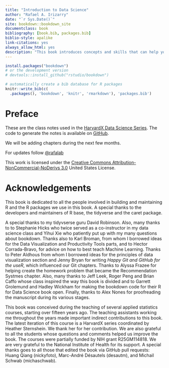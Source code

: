 ```yaml
--- 
title: "Introduction to Data Science"
author: "Rafael A. Irizarry"
date: "`r Sys.Date()`"
site: bookdown::bookdown_site
documentclass: book
bibliography: [book.bib, packages.bib]
biblio-style: apalike
link-citations: yes
always_allow_html: yes
description: "This book introduces concepts and skills that can help you tackle real-world data analysis challenges. It covers concepts from probability, statistical inference, linear regression and machine learning and helps you develop skills such as R programming, data wrangling with dplyr, data visualization with ggplot2, file organization with UNIX/Linux shell, version control with GitHub, and reproducible document preparation with R markdown."
---
```



```r
install.packages("bookdown")
# or the development version
# devtools::install_github("rstudio/bookdown")
```

```r
# automatically create a bib database for R packages
knitr::write_bib(c(
  .packages(), 'bookdown', 'knitr', 'rmarkdown'), 'packages.bib')
```

# Preface {-}

These are the class notes used in the
 [HarvardX Data Science Series](https://www.edx.org/course/data-science-r-basics-harvardx-ph125-1x). The code to generate the notes is available on  [GitHub](https://github.com/rafalab/dsbook).

We will be adding chapters during the next few months.

For updates follow [\@rafalab](https://twitter.com/rafalab)
 
This work is licensed under the [Creative Commons Attribution-NonCommercial-NoDerivs 3.0](http://creativecommons.org/licenses/by-nc-nd/3.0/us/) United States License.

# Acknowledgements {-}

This book is dedicated to all the people involved in building and maintaining R and the R packages we use in this book. A special thanks to the developers and maintainers of R base, the tidyverse and the caret package.

A special thanks to my tidyvserse guru David Robinson. Also, many thanks to to Stephanie Hicks who twice served as a co-instructor in my data science class and Yihui Xie who patiently put up with my many questions about bookdown. Thanks also to Karl Broman, from whom I borrowed ideas for the Data Visualization and Productivity Tools parts, and to Hector Corrada-Bravo, for advice on how to best teach Machine Learning. Thanks to Peter Aldhous from whom I borrowed ideas for the principles of data visualization section and Jenny Bryan for writing _Happy Git and GitHub for the useR_, which influenced our Git chapters. Thanks to 
Alyssa Frazee for helping create the homework problem that became the Recommendation Systmes chapter. Also, many thanks to Jeff Leek, Roger Peng and Brian Caffo whose class inspired the way this book is divided and to Garrett Grolemund and Hadley Wickham for making the bookdown code for their R for Data Science book open. Finally, thanks to Alex Nones for proofreading the manuscript during its various stages.

This book was conceived during the teaching of several applied statistics courses, starting over fifteen years ago. The teaching assistants working me throughout the years made important indirect contributions to this book. The latest iteration of this course is a HarvardX series coordinated by Heather Sternshein. We thank her for her contribution. We are also grateful to all the students whose questions and comments helped us improve the book. The courses were partially funded by NIH grant R25GM114818. We are very grateful to the National Institute of Health for its support.
A special thanks goes to all those that edited the book via GitHub pull requests: Huang Qiang (nickyfoto), Marc-André Désautels (desautm), and Michail Schwab (michaschwab).






